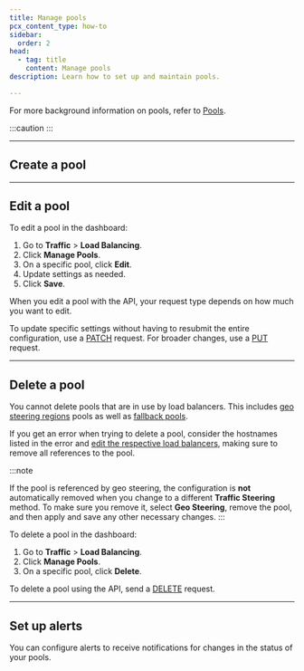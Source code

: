 ```yaml
---
title: Manage pools
pcx_content_type: how-to
sidebar:
  order: 2
head:
  - tag: title
    content: Manage pools
description: Learn how to set up and maintain pools.

---
```



<GlossaryDefinition term="pool" />

For more background information on pools, refer to [Pools](/load-balancing/pools/).

:::caution
 <Render file="endpoints-introduction-callout" /> 
:::

***

## Create a pool

<Tabs> <TabItem label="Dashboard">

<Render file="pool-create" />

</TabItem> <TabItem label="API">

<Render file="pool-create-api" />

</TabItem> </Tabs>

***

## Edit a pool

<Tabs> <TabItem label="Dashboard">

To edit a pool in the dashboard:

1. Go to **Traffic** > **Load Balancing**.
2. Click **Manage Pools**.
3. On a specific pool, click **Edit**.
4. Update settings as needed.
5. Click **Save**.

</TabItem> <TabItem label="API">

When you edit a pool with the API, your request type depends on how much you want to edit.

To update specific settings without having to resubmit the entire configuration, use a [PATCH](/api/operations/account-load-balancer-pools-patch-pool) request. For broader changes, use a [PUT](/api/operations/account-load-balancer-pools-update-pool) request.

</TabItem> </Tabs>

***

## Delete a pool

You cannot delete pools that are in use by load balancers. This includes [geo steering regions](/load-balancing/understand-basics/traffic-steering/steering-policies/geo-steering/#region-steering) pools as well as [fallback pools](/load-balancing/understand-basics/health-details/#fallback-pools).

If you get an error when trying to delete a pool, consider the hostnames listed in the error and [edit the respective load balancers](/load-balancing/load-balancers/create-load-balancer/), making sure to remove all references to the pool.

:::note

If the pool is referenced by geo steering, the configuration is **not** automatically removed when you change to a different **Traffic Steering** method. To make sure you remove it, select **Geo Steering**, remove the pool, and then apply and save any other necessary changes. 
:::

<Tabs> <TabItem label="Dashboard">

To delete a pool in the dashboard:

1. Go to **Traffic** > **Load Balancing**.
2. Click **Manage Pools**.
3. On a specific pool, click **Delete**.

</TabItem> <TabItem label="API">

To delete a pool using the API, send a [DELETE](/api/operations/account-load-balancer-pools-delete-pool) request.

</TabItem> </Tabs>

***

## Set up alerts

You can configure alerts to receive notifications for changes in the status of your pools.

<AvailableNotifications product="Load Balancing" />

<Render file="get-started" product="notifications" />
